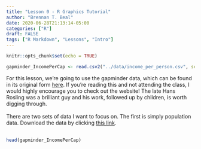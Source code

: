 ```yaml
---
title: "Lesson 0 - R Graphics Tutorial"
author: "Brennan T. Beal"
date: 2020-06-28T21:13:14-05:00
categories: ["R"]
draft: FALSE
tags: ["R Markdown", "Lessons", "Intro"]
---
```


```r
knitr::opts_chunk$set(echo = TRUE)

gapminder_IncomePerCap <- read.csv2("../data/income_per_person.csv", sep = ",")
```

For this lesson, we're going to use the gapminder data, which can be found in its original form  [here](https://www.gapminder.org/data/). If you're reading this and not attending the class, I would highly encourage you to check out the website! The late Hans Rosling was a brilliant guy and his work, followed up by children, is worth digging through.\
\
There are two sets of data I want to focus on. The first is simply population data. Download the data by clicking [this link](../data/income_per_person.csv).\
\
```r
head(gapminder_IncomePerCap)
```

